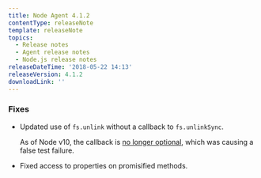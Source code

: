 ```yaml
---
title: Node Agent 4.1.2
contentType: releaseNote
template: releaseNote
topics:
  - Release notes
  - Agent release notes
  - Node.js release notes
releaseDateTime: '2018-05-22 14:13'
releaseVersion: 4.1.2
downloadLink: ''
---
```


### Fixes

* Updated use of `fs.unlink` without a callback to `fs.unlinkSync`.

  As of Node v10, the callback is [no longer optional](https://nodejs.org/dist/latest-v10.x/docs/api/fs.html#fs_fs_unlink_path_callback), which was causing a false test failure.
* Fixed access to properties on promisified methods.
